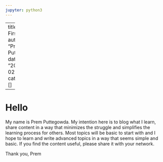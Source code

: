 ```yaml
---
jupyter: python3
---
```





---
title: "My First Post"
author: "Prem Puttegowda"
date: "2022-10-02"
categories: []

---
    

# Hello

My name is Prem Puttegowda. My intention here is to blog what I learn, share content in a way that minimizes the struggle and simplifies the learning process for others. Most topics will be basic to start with and I hope to learn and write advanced topics in a way that seems simple and basic. If you find the content useful, please share it with your network.

Thank you,
Prem



